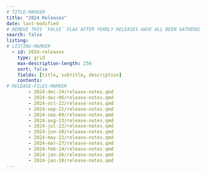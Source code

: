 ```yaml
---
# TITLE-MARKER
title: "2024 Releases"
date: last-modified
# REMOVE THIS `FALSE` FLAG AFTER YEARLY RELEASES HAVE ALL BEEN GATHERED ONTO THIS LANDING
search: false
listing:
# LISTING-MARKER
  - id: 2024-releases
    type: grid
    max-description-length: 250
    sort: false
    fields: [title, subtitle, description]
    contents:
# RELEASE-FILES-MARKER
        - 2024-dec-24/release-notes.qmd
        - 2024-dec-06/release-notes.qmd
        - 2024-oct-22/release-notes.qmd
        - 2024-sep-25/release-notes.qmd
        - 2024-sep-09/release-notes.qmd
        - 2024-aug-13/release-notes.qmd
        - 2024-jul-22/release-notes.qmd
        - 2024-jun-10/release-notes.qmd
        - 2024-may-22/release-notes.qmd
        - 2024-mar-27/release-notes.qmd
        - 2024-feb-14/release-notes.qmd
        - 2024-jan-26/release-notes.qmd
        - 2024-jan-18/release-notes.qmd
---
```


<!-- EMBED-MARKER -->
:::{#2024-releases}
:::